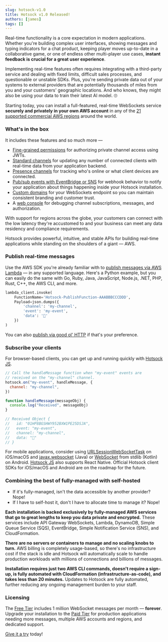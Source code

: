 ```yaml
---
slug: hotsock-v1.0
title: Hotsock v1.0 Released!
authors: [james]
tags: []
---
```


Real-time functionality is a core expectation in modern applications. Whether you're building complex user interfaces, showing messages and typing indicators for a chat product, keeping player moves up-to-date in a collaborative game, or one of endless other multi-player use cases, **instant feedback is crucial for a great user experience**.

Implementing real-time features often requires integrating with a third-party service and dealing with fixed limits, difficult sales processes, and questionable or unstable SDKs. Plus, you're sending private data out of your systems to external providers that are potentially thousands of miles from you and your customers' geographic locations. And who knows, they might also be using your data to train their latest AI model. 🙄

Starting today, you can install a full-featured, real-time WebSockets service **securely and privately in your own AWS account** in any of the [21 supported commercial AWS regions](/docs/installation/region-support) around the world.

### What's in the box

It includes these features and so much more &mdash;

- [Fine-grained permissions](/docs/connection/claims) for authorizing private channel access using JWTs.
- [Standard channels](/docs/channels/standard) for updating any number of connected clients with real-time data from your application backend.
- [Presence channels](/docs/channels/presence) for tracking who's online or what client devices are connected.
- [Pub/sub events with EventBridge or SNS](/docs/server-api/events) for webhook behavior to notify your application about things happening inside your Hotsock installation.
- [Custom domains](/docs/installation/custom-domains) for your WebSockets endpoint so you can maintain consistent branding and customer trust.
- A [web console](/docs/server-api/web-console) for debugging channel subscriptions, messages, and authorization.

With support for regions across the globe, your customers can connect with the low latency they're accustomed to and your business can meet any data residency and compliance requirements.

Hotsock provides powerful, intuitive, and stable APIs for building real-time applications while standing on the shoulders of a giant &mdash; AWS.

### Publish real-time messages

Use the AWS SDK you're already familiar with to [publish messages via AWS Lambda](/docs/server-api/publish-messages#publish-with-lambda) &mdash; in any supported language. Here's a Python example, but you can easily do the same with Go, Ruby, Java, JavaScript, Node.js, .NET, PHP, Rust, C++, the AWS CLI, and more.

```python
lambda_client.invoke(
    FunctionName='Hotsock-PublishFunction-AAABBBCCCDDD',
    Payload=json.dumps({
        'channel': 'my-channel',
        'event': 'my-event',
        'data': '👋'
    })
)
```

You can also [publish via good ol' HTTP](/docs/server-api/publish-messages#publish-with-http-url) if that's your preference.

### Subscribe your clients

For browser-based clients, you can get up and running quickly with [Hotsock JS](https://github.com/hotsock/hotsock-js).

```js
// Call the handleMessage function when "my-event" events are
// received on the "my-channel" channel.
hotsock.on("my-event", handleMessage, {
  channel: "my-channel",
})

function handleMessage(messageObj) {
  console.log("Received", messageObj)
}

// Received Object {
//   id: "01HP8BGSHWY952BXW1PE25DSJA",
//   event: "my-event",
//   channel: "my-channel",
//   data: "👋"
// }
```

For mobile applications, consider using [URLSessionWebSocketTask](https://developer.apple.com/documentation/foundation/urlsessionwebsockettask) on iOS/macOS and [javax.websocket](https://docs.oracle.com/javaee/7/api/index.html?javax/websocket/package-summary.html) (Java) or [WebSocket](https://kotlinlang.org/api/latest/jvm/stdlib/org.w3c.dom/-web-socket/) from stdlib (Kotlin) on Android. [Hotsock JS](https://github.com/hotsock/hotsock-js) also supports React Native. Official Hotsock client SDKs for iOS/macOS and Android are on the roadmap for the future.

### Combining the best of fully-managed with self-hosted

- If it's fully-managed, isn't the data accessible by another provider? Nope!
- If I have to self-host it, don't I have to allocate time to manage it? Nope!

**Each installation is backed exclusively by fully-managed AWS services that go to great lengths to keep you data private and encrypted.** These services include API Gateway WebSockets, Lambda, DynamoDB, Simple Queue Service (SQS), EventBridge, Simple Notification Service (SNS), and CloudFormation.

**There are no servers or containers to manage and no scaling knobs to turn.** AWS billing is completely usage-based, so there's no infrastructure cost if the stack is idle and Hotsock will automatically scale to handle production workloads with millions of connections and billions of messages.

**Installation requires just two AWS CLI commands, doesn't require a sign-up, is fully automated with CloudFormation (infrastructure-as-code), and takes less than 20 minutes.** Updates to Hotsock are fully automated, further reducing any ongoing management burden to your staff.

### Licensing

The [Free Tier](/docs/licensing/pricing#free-tier) includes 1 million WebSocket messages per month &mdash; **forever**. Upgrade your installation to the [Paid Tier](/docs/licensing/pricing#paid-tier) for production applications needing more messages, multiple AWS accounts and regions, and dedicated support.

[Give it a try](/docs/installation/initial-setup) today!
